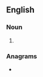 ==English==

===Noun===
{{en-noun}}

# {{label|en|geometry}} {{alternative spelling of|pyramidoid|lang=en}}

===Anagrams===
* {{l|en|myriapod}}